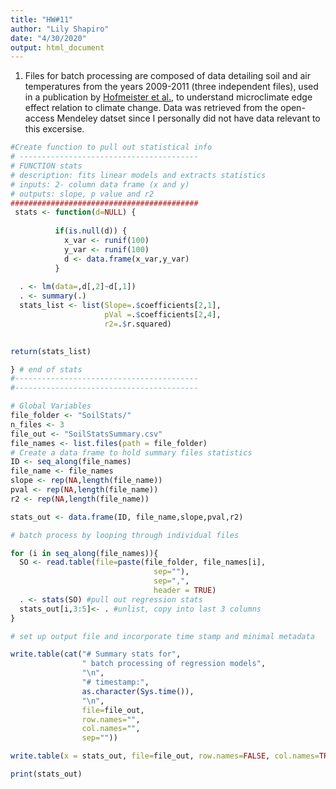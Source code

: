 ```yaml
---
title: "HW#11"
author: "Lily Shapiro"
date: "4/30/2020"
output: html_document
---
```


1. Files for batch processing are composed of data detailing soil and air temperatures from the years 2009-2011 (three independent files), used in a publication by [Hofmeister et al.](https://www.researchgate.net/publication/334971184_Microclimate_edge_effect_in_small_fragments_of_temperate_forests_in_the_context_of_climate_change), to understand microclimate edge effect relation to climate change. Data was retrieved from the open-access Mendeley datset since I personally did not have data relevant to this excersise. 

```r
#Create function to pull out statistical info 
# ----------------------------------------
# FUNCTION stats
# description: fits linear models and extracts statistics
# inputs: 2- column data frame (x and y)
# outputs: slope, p value and r2
##########################################
 stats <- function(d=NULL) {
  
          if(is.null(d)) {
            x_var <- runif(100)
            y_var <- runif(100)
            d <- data.frame(x_var,y_var)
          }
  
  . <- lm(data=,d[,2]~d[,1])
  . <- summary(.)
  stats_list <- list(Slope=.$coefficients[2,1], 
                     pVal =.$coefficients[2,4],
                     r2=.$r.squared)
  

return(stats_list)

} # end of stats
#-----------------------------------------
#-----------------------------------------

# Global Variables
file_folder <- "SoilStats/"
n_files <- 3
file_out <- "SoilStatsSummary.csv"
file_names <- list.files(path = file_folder)
# Create a data frame to hold summary files statistics
ID <- seq_along(file_names)
file_name <- file_names
slope <- rep(NA,length(file_name))
pval <- rep(NA,length(file_name))
r2 <- rep(NA,length(file_name))

stats_out <- data.frame(ID, file_name,slope,pval,r2)

# batch process by looping through individual files 

for (i in seq_along(file_names)){
  SO <- read.table(file=paste(file_folder, file_names[i], 
                                sep=""), 
                                sep=",",
                                header = TRUE)
  . <- stats(SO) #pull out regression stats
  stats_out[i,3:5]<- . #unlist, copy into last 3 columns
}

# set up output file and incorporate time stamp and minimal metadata

write.table(cat("# Summary stats for", 
                " batch processing of regression models",
                "\n",
                "# timestamp:",
                as.character(Sys.time()),
                "\n",
                file=file_out, 
                row.names="",
                col.names="",
                sep=""))

write.table(x = stats_out, file=file_out, row.names=FALSE, col.names=TRUE,sep=",",append=TRUE)

print(stats_out)

```
